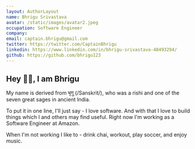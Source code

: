```yaml
---
layout: AuthorLayout
name: Bhrigu Srivastava
avatar: /static/images/avatar2.jpeg
occupation: Software Engineer
company:
email: captain.bhrigu@gmail.com
twitter: https://twitter.com/CaptainBhrigu
linkedin: https://www.linkedin.com/in/bhrigu-srivastava-48493294/
github: https://github.com/bhrigu123
---
```


## Hey 👋🏼, I am Bhrigu

My name is derived from भृगु (/Sanskrit/), who was a rishi and one of the seven great sages in ancient India.

To put it in one line, I'll just say - I love software. And with that I love to build things which I and others may find useful. 
Right now I'm working as a Software Engineer at Amazon.

When I'm not working I like to - drink chai, workout, play soccer, and enjoy music.
